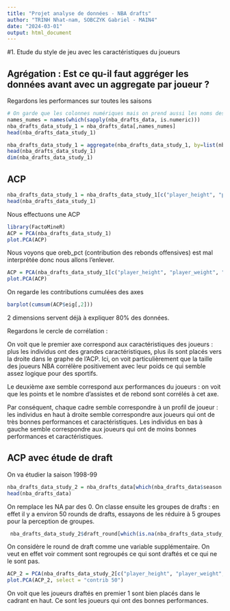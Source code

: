 ```yaml
---
title: "Projet analyse de données - NBA drafts"
author: "TRINH Nhat-nam, SOBCZYK Gabriel - MAIN4"
date: "2024-03-01"
output: html_document
---
```

#1. Etude du style de jeu avec les caractéristiques du joueurs

## Agrégation : Est ce qu-il faut aggréger les données avant avec un aggregate par joueur ?

Regardons les performances sur toutes les saisons

```r
# On garde que les colonnes numériques mais on prend aussi les noms des joueurs
names_numes = names(which(sapply(nba_drafts_data, is.numeric)))
nba_drafts_data_study_1 = nba_drafts_data[,names_numes]
head(nba_drafts_data_study_1)
```

```r
nba_drafts_data_study_1 = aggregate(nba_drafts_data_study_1, by=list(nba_drafts_data$player_name), FUN=mean)
head(nba_drafts_data_study_1)
dim(nba_drafts_data_study_1)
```

## ACP 

```r
nba_drafts_data_study_1 = nba_drafts_data_study_1[c("player_height", "player_weight", "pts", "reb", "ast", "oreb_pct", "dreb_pct")]
head(nba_drafts_data_study_1)
```

Nous effectuons une ACP

```r
library(FactoMineR)
ACP = PCA(nba_drafts_data_study_1)
plot.PCA(ACP)
```

Nous voyons que oreb_pct (contribution des rebonds offensives) est mal interprétée donc nous allons l'enlever.

```r
ACP = PCA(nba_drafts_data_study_1[c("player_height", "player_weight", "pts", "reb", "ast","dreb_pct")])
plot.PCA(ACP)
```

On regarde les contributions cumulées des axes

```r
barplot(cumsum(ACP$eig[,2]))
```

2 dimensions servent déjà à expliquer 80% des données.

Regardons le cercle de corrélation :

On voit que le premier axe correspond aux caractéristiques des joueurs : plus les individus ont des grandes caractéristiques, plus ils sont placés vers la droite dans le graphe de l'ACP. Ici, on voit particulièrement que la taille des joueurs NBA corrélère positivement avec leur poids ce qui semble assez logique pour des sportifs.

Le deuxième axe semble correspond aux performances du joueurs : on voit que les points et le nombre d'assistes et de rebond sont corrélés à cet axe.

Par conséquent, chaque cadre semble correspondre à un profil de joueur : les individus en haut à droite semble correspondre aux joueurs qui ont de très bonnes performances et caractéristiques. Les individus en bas à gauche semble correspondre aux joueurs qui ont de moins bonnes performances et caractéristiques.


## ACP avec étude de draft

On va étudier la saison 1998-99
```r
nba_drafts_data_study_2 = nba_drafts_data[which(nba_drafts_data$season == "1998-99"),]
head(nba_drafts_data)
```
On remplace les NA par des 0.
On classe ensuite les groupes de drafts : en effet il y a environ 50 rounds de drafts, essayons de les réduire à 5 groupes pour la perception de groupes.

```r
 nba_drafts_data_study_2$draft_round[which(is.na(nba_drafts_data_study_2$draft_round))] = -1
```

On considère le round de draft comme une variable supplémentaire. On veut en effet voir comment sont regroupés ce qui sont draftés et ce qui ne le sont pas.
```r
ACP_2 = PCA(nba_drafts_data_study_2[c("player_height", "player_weight", "pts", "reb", "ast","dreb_pct", "draft_round")], quali.sup=7)
plot.PCA(ACP_2, select = "contrib 50")
```
On voit que les joueurs draftés en premier 1 sont bien placés dans le cadrant en haut. Ce sont les joueurs qui ont des bonnes performances.
